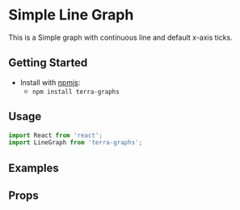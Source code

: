 
# Simple Line Graph

This is a Simple graph with continuous line and default x-axis ticks.

## Getting Started

- Install with [npmjs](https://www.npmjs.com):
  - `npm install terra-graphs`

## Usage

```jsx
import React from 'react';
import LineGraph from 'terra-graphs';
```
## Examples
<LineGraph />

## Props
<PropsTable />